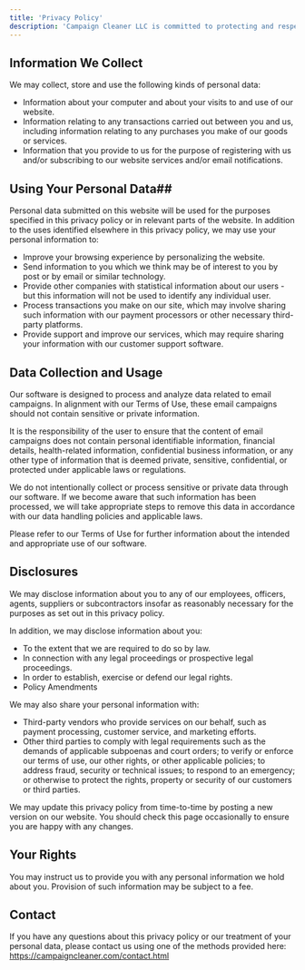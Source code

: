 ```yaml
---
title: 'Privacy Policy'
description: 'Campaign Cleaner LLC is committed to protecting and respecting your privacy. This policy sets out the basis on which any personal data we collect from you, or that you provide to us, will be processed by us.'
---
```

## Information We Collect ##

We may collect, store and use the following kinds of personal data:

- Information about your computer and about your visits to and use of our website.
- Information relating to any transactions carried out between you and us, including information relating to any purchases you make of our goods or services.
- Information that you provide to us for the purpose of registering with us and/or subscribing to our website services and/or email notifications.

## Using Your Personal Data## 

Personal data submitted on this website will be used for the purposes specified in this privacy policy or in relevant parts of the website. In addition to the uses identified elsewhere in this privacy policy, we may use your personal information to:

- Improve your browsing experience by personalizing the website.
- Send information to you which we think may be of interest to you by post or by email or similar technology.
- Provide other companies with statistical information about our users - but this information will not be used to identify any individual user.
- Process transactions you make on our site, which may involve sharing such information with our payment processors or other necessary third-party platforms.
- Provide support and improve our services, which may require sharing your information with our customer support software.

## Data Collection and Usage ##

Our software is designed to process and analyze data related to email campaigns. In alignment with our Terms of Use, these email campaigns should not contain sensitive or private information.

It is the responsibility of the user to ensure that the content of email campaigns does not contain personal identifiable information, financial details, health-related information, confidential business information, or any other type of information that is deemed private, sensitive, confidential, or protected under applicable laws or regulations.

We do not intentionally collect or process sensitive or private data through our software. If we become aware that such information has been processed, we will take appropriate steps to remove this data in accordance with our data handling policies and applicable laws.

Please refer to our Terms of Use for further information about the intended and appropriate use of our software.

## Disclosures ##

We may disclose information about you to any of our employees, officers, agents, suppliers or subcontractors insofar as reasonably necessary for the purposes as set out in this privacy policy.

In addition, we may disclose information about you:

- To the extent that we are required to do so by law.
- In connection with any legal proceedings or prospective legal proceedings.
- In order to establish, exercise or defend our legal rights.
- Policy Amendments

We may also share your personal information with:

- Third-party vendors who provide services on our behalf, such as payment processing, customer service, and marketing efforts.
- Other third parties to comply with legal requirements such as the demands of applicable subpoenas and court orders; to verify or enforce our terms of use, our other rights, or other applicable policies; to address fraud, security or technical issues; to respond to an emergency; or otherwise to protect the rights, property or security of our customers or third parties.

We may update this privacy policy from time-to-time by posting a new version on our website. You should check this page occasionally to ensure you are happy with any changes.

## Your Rights ##

You may instruct us to provide you with any personal information we hold about you. Provision of such information may be subject to a fee.

## Contact ##

If you have any questions about this privacy policy or our treatment of your personal data, please contact us using one of the methods provided here: https://campaigncleaner.com/contact.html